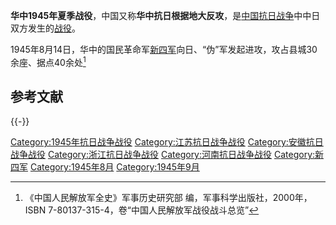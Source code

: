 {{Infobox Military Conflict
|campaign=
|image=
|caption=
|conflict=华中战役
|date=1945年8月－9月
|place=[[江苏省|江苏省]]、[[安徽省|安徽省]]、[[浙江省|浙江省]]、[[河南省|河南省]]等省部分地区
|result=
|combatant1=国民革命军[[新四军|新四军]]及华中抗日军民
|combatant2=华中日、“伪”军
|commander1=
|commander2=
|strength1=
|strength2=
|casualties1=
|casualties2=5万余<ref name="中国人民解放军全史" />
|}}

'''华中1945年夏季战役'''，中国又称'''华中抗日根据地大反攻'''，是[[中国抗日战争|中国抗日战争]]中中日双方发生的[[战役|战役]]。

1945年8月14日，华中的国民革命军[[新四军|新四军]]向日、“伪”军发起进攻，攻占县城30余座、据点40余处<ref name="中国人民解放军全史">《中国人民解放军全史》军事历史研究部 编，军事科学出版社，2000年，ISBN 7-80137-315-4，卷“中国人民解放军战役战斗总览”</ref>

== 参考文献 ==
{{Reflist}}

{{-}}
{{中国抗日战争中共战役战斗}}

[[Category:1945年抗日战争战役|Category:1945年抗日战争战役]]
[[Category:江苏抗日战争战役|Category:江苏抗日战争战役]]
[[Category:安徽抗日战争战役|Category:安徽抗日战争战役]]
[[Category:浙江抗日战争战役|Category:浙江抗日战争战役]]
[[Category:河南抗日战争战役|Category:河南抗日战争战役]]
[[Category:新四军|Category:新四军]]
[[Category:1945年8月|Category:1945年8月]]
[[Category:1945年9月|Category:1945年9月]]